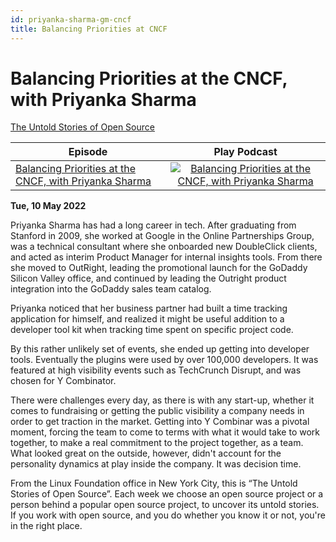 ```yaml
---
id: priyanka-sharma-gm-cncf
title: Balancing Priorities at CNCF
---
```



# Balancing Priorities at the CNCF, with Priyanka Sharma

<Spotify scsrc={podcasts[4].src} />

[The Untold Stories of Open Source](https://untold-stories-of-open-source.captivate.fm/spotify)

| Episode                                                                                                           |                                                                                               Play Podcast                                                                                               |
| ----------------------------------------------------------------------------------------------------------------- | :------------------------------------------------------------------------------------------------------------------------------------------------------------------------------------------------------: |
| [Balancing Priorities at the CNCF, with Priyanka Sharma](https://open.spotify.com/episode/5KgqNXHHV0y03yjgg7kg8E) | [![Balancing Priorities at the CNCF, with Priyanka Sharma](../images/podcast-mic.png "Balancing Priorities at the CNCF, with Priyanka Sharma")](https://open.spotify.com/episode/5KgqNXHHV0y03yjgg7kg8E) |

**Tue, 10 May 2022**

Priyanka Sharma has had a long career in tech. After graduating from Stanford in 2009, she worked at Google in the Online Partnerships Group, was a technical consultant where she onboarded new DoubleClick clients, and acted as interim Product Manager for internal insights tools. From there she moved to OutRight, leading the promotional launch for the GoDaddy Silicon Valley office, and continued by leading the Outright product integration into the GoDaddy sales team catalog.

Priyanka noticed that her business partner had built a time tracking application for himself, and realized it might be useful addition to a developer tool kit when tracking time spent on specific project code.

By this rather unlikely set of events, she ended up getting into developer tools. Eventually the plugins were used by over 100,000 developers. It was featured at high visibility events such as TechCrunch Disrupt, and was chosen for Y Combinator.

There were challenges every day, as there is with any start-up, whether it comes to fundraising or getting the public visibility a company needs in order to get traction in the market. Getting into Y Combinar was a pivotal moment, forcing the team to come to terms with what it would take to work together, to make a real commitment to the project together, as a team. What looked great on the outside, however, didn't account for the personality dynamics at play inside the company. It was decision time.

From the Linux Foundation office in New York City, this is “The Untold Stories of Open Source”. Each week we choose an open source project or a person behind a popular open source project, to uncover its untold stories. If you work with open source, and you do whether you know it or not, you're in the right place.
